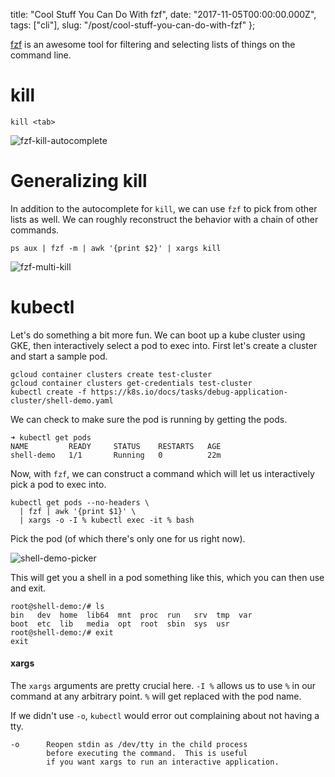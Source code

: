   title: "Cool Stuff You Can Do With fzf",
  date: "2017-11-05T00:00:00.000Z",
  tags: ["cli"],
  slug: "/post/cool-stuff-you-can-do-with-fzf"
};

[fzf][fzf] is an awesome tool for filtering and selecting
lists of things on the command line.

# kill

```shell
kill <tab>
```

![fzf-kill-autocomplete](/img/fzf-kill-autocomplete.png)

# Generalizing kill

In addition to the autocomplete for `kill`, we can use `fzf`
to pick from other lists as well. We can roughly reconstruct
the behavior with a chain of other commands.

```shell
ps aux | fzf -m | awk '{print $2}' | xargs kill
```

![fzf-multi-kill](/img/fzf-multi-kill.gif)

# kubectl

Let's do something a bit more fun. We can boot up a kube
cluster using GKE, then interactively select a pod to exec
into. First let's create a cluster and start a sample pod.

```shell
gcloud container clusters create test-cluster
gcloud container clusters get-credentials test-cluster
kubectl create -f https://k8s.io/docs/tasks/debug-application-cluster/shell-demo.yaml
```

We can check to make sure the pod is running by getting the
pods.

```shell
➜ kubectl get pods
NAME         READY     STATUS    RESTARTS   AGE
shell-demo   1/1       Running   0          22m
```

Now, with `fzf`, we can construct a command which will let
us interactively pick a pod to exec into.

```shell
kubectl get pods --no-headers \
  | fzf | awk '{print $1}' \
  | xargs -o -I % kubectl exec -it % bash
```

Pick the pod (of which there's only one for us right now).

![shell-demo-picker](/img/shell-demo-picker.png)

This will get you a shell in a pod something like this,
which you can then use and exit.

```
root@shell-demo:/# ls
bin   dev  home  lib64	mnt  proc  run	 srv  tmp  var
boot  etc  lib	 media	opt  root  sbin  sys  usr
root@shell-demo:/# exit
exit
```

#### xargs

The `xargs` arguments are pretty crucial here. `-I %` allows
us to use `%` in our command at any arbitrary point. `%`
will get replaced with the pod name.

If we didn't use `-o`, `kubectl` would error out complaining
about not having a tty.

```shell
-o      Reopen stdin as /dev/tty in the child process
        before executing the command.  This is useful
        if you want xargs to run an interactive application.
```

[fzf]: https://github.com/junegunn/fzf
